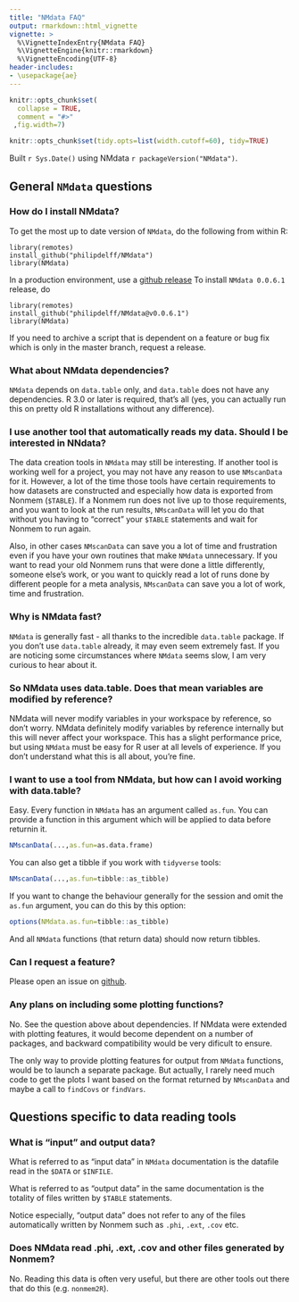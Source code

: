 ```yaml
---
title: "NMdata FAQ"
output: rmarkdown::html_vignette
vignette: >
  %\VignetteIndexEntry{NMdata FAQ}
  %\VignetteEngine{knitr::rmarkdown}
  %\VignetteEncoding{UTF-8}
header-includes:
- \usepackage{ae}
---
```


```r
knitr::opts_chunk$set(
  collapse = TRUE,
  comment = "#>"
 ,fig.width=7)

knitr::opts_chunk$set(tidy.opts=list(width.cutoff=60), tidy=TRUE)
```


Built `r Sys.Date()` using NMdata `r packageVersion("NMdata")`.

## General `NMdata` questions

### How do I install NMdata?
To get the most up to date version of `NMdata`, do the following from
within R:

```{eval=FALSE}
library(remotes)
install_github("philipdelff/NMdata")
library(NMdata)
```

In a production environment, use a [github
release](https://github.com/philipdelff/NMdata/releases) To install
`NMdata 0.0.6.1` release, do

```{eval=FALSE}
library(remotes)
install_github("philipdelff/NMdata@v0.0.6.1")
library(NMdata)
```

If you need to archive a script that is dependent on a feature or bug
fix which is only in the master branch, request a release. 


### What about NMdata dependencies?
`NMdata` depends on `data.table` only, and `data.table` does not have
any dependencies. R 3.0 or later is required, that's all (yes, you can
actually run this on pretty old R installations without any
difference).

### I use another tool that automatically reads my data. Should I be interested in NNdata?
The data creation tools in `NMdata` may still be interesting. If
another tool is working well for a project, you may not have any
reason to use `NMscanData` for it. However, a lot of the time those
tools have certain requirements to how datasets are constructed and
especially how data is exported from Nonmem (`$TABLE`). If a Nonmem
run does not live up to those requirements, and you want to look at
the run results, `NMscanData` will let you do that without you having
to "correct" your `$TABLE` statements and wait for Nonmem to run
again. 

Also, in other cases `NMscanData` can save you a lot of time and
frustration even if you have your own routines that make `NMdata`
unnecessary. If you want to read your old Nonmem runs that were done a
little differently, someone else's work, or you want to quickly read a
lot of runs done by different people for a meta analysis, `NMscanData`
can save you a lot of work, time and frustration.


### Why is NMdata fast?
`NMdata` is generally fast - all thanks to the incredible `data.table`
package. If you don't use `data.table` already, it may even seem extremely
fast. If you are noticing some circumstances where `NMdata` seems
slow, I am very curious to hear about it.

### So NMdata uses data.table. Does that mean variables are modified by reference? 
NMdata will never modify variables in your workspace by reference, so
don't worry. NMdata definitely modify variables by reference
internally but this will never affect your workspace. This has a
slight performance price, but using `NMdata` must be easy for R user
at all levels of experience.  If you don't understand what this is all
about, you're fine.

### I want to use a tool from NMdata, but how can I avoid working with data.table?
Easy. Every function in `NMdata` has an argument called `as.fun`. You
can provide a function in this argument which will be applied to data
before returnin it.

```r
NMscanData(...,as.fun=as.data.frame)
```

You can also get a tibble if you work with `tidyverse` tools: 

```r
NMscanData(...,as.fun=tibble::as_tibble)
```

If you want to change the behaviour generally for the session and omit
the `as.fun` argument, you can do this by this option:

```r
options(NMdata.as.fun=tibble::as_tibble)
```

And all `NMdata` functions (that return data) should now return tibbles.

### Can I request a feature?
Please open an issue on [github](https://github.com/philipdelff/NMdata/issues).

### Any plans on including some plotting functions?
No. See the question above about dependencies. If NMdata were extended
with plotting features, it would become dependent on a number of
packages, and backward compatibility would be very dificult to
ensure. 

The only way to provide plotting features for output from `NMdata`
functions, would be to launch a separate package. But actually, I
rarely need much code to get the plots I want based on the format
returned by `NMscanData` and maybe a call to `findCovs` or `findVars`.


## Questions specific to data reading tools 
### What is "input" and output data?
What is referred to as "input data" in `NMdata` documentation is the
datafile read in the `$DATA` or `$INFILE`. 

What is referred to as "output data" in the same documentation is the
totality of files written by `$TABLE` statements. 

Notice especially, "output data" does not refer to any of the files
automatically written by Nonmem such as `.phi`, `.ext`, `.cov` etc.

### Does NMdata read .phi, .ext, .cov and other files generated by Nonmem?
No. Reading this data is often very useful, but there are other tools
out there that do this (e.g. `nonmem2R`).
